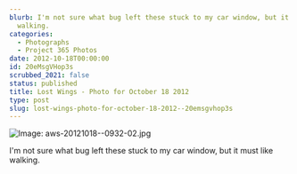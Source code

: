 ```yaml
---
blurb: I'm not sure what bug left these stuck to my car window, but it must like
  walking.
categories:
  - Photographs
  - Project 365 Photos
date: 2012-10-18T00:00:00
id: 20eMsgVHop3s
scrubbed_2021: false
status: published
title: Lost Wings - Photo for October 18 2012
type: post
slug: lost-wings-photo-for-october-18-2012--20emsgvhop3s
---
```


![Image: aws-20121018--0932-02.jpg](/aws-20121018--0932-02.jpg)

I'm not sure what bug left these stuck to my car window, but it must like walking.
